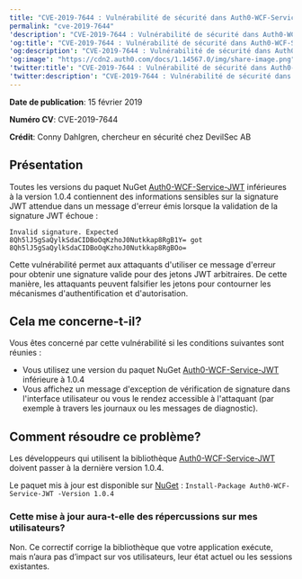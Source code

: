 ```yaml
---
title: "CVE-2019-7644 : Vulnérabilité de sécurité dans Auth0-WCF-Service-JWT"
permalink: "cve-2019-7644"
'description': "CVE-2019-7644 : Vulnérabilité de sécurité dans Auth0-WCF-Service-JWT pour ASP.NET"
'og:title': "CVE-2019-7644 : Vulnérabilité de sécurité dans Auth0-WCF-Service-JWT"
'og:description': "CVE-2019-7644 : Vulnérabilité de sécurité dans Auth0-WCF-Service-JWT pour ASP.NET"
'og:image': "https://cdn2.auth0.com/docs/1.14567.0/img/share-image.png"
'twitter:title': "CVE-2019-7644 : Vulnérabilité de sécurité dans Auth0-WCF-Service-JWT"
'twitter:description': "CVE-2019-7644 : Vulnérabilité de sécurité dans Auth0-WCF-Service-JWT pour ASP.NET"
---
```


**Date de publication**: 15 février 2019

**Numéro CV**: CVE-2019-7644

**Crédit**: Conny Dahlgren, chercheur en sécurité chez DevilSec AB

## Présentation

Toutes les versions du paquet NuGet [Auth0-WCF-Service-JWT](https://www.nuget.org/packages/Auth0-WCF-Service-JWT/) inférieures à la version 1.0.4 contiennent des informations sensibles sur la signature <Tooltip href="/docs/fr-ca/glossary?term=json-web-token" tip="Jeton Web JSON (JWT)
Format standard de jeton d’ID (et souvent de jeton d’accès) utilisé pour représenter en toute sécurité des demandes entre deux parties." cta="Voir le glossaire">JWT</Tooltip> attendue dans un message d'erreur émis lorsque la validation de la signature JWT échoue :

`Invalid signature. Expected 8Qh5lJ5gSaQylkSdaCIDBoOqKzhoJ0Nutkkap8RgB1Y= got 8Qh5lJ5gSaQylkSdaCIDBoOqKzhoJ0Nutkkap8RgBOo=`

Cette vulnérabilité permet aux attaquants d'utiliser ce message d'erreur pour obtenir une signature valide pour des jetons JWT arbitraires. De cette manière, les attaquants peuvent falsifier les jetons pour contourner les mécanismes d'authentification et d'autorisation.

## Cela me concerne-t-il?

Vous êtes concerné par cette vulnérabilité si les conditions suivantes sont réunies :

* Vous utilisez une version du paquet NuGet [Auth0-WCF-Service-JWT](https://www.nuget.org/packages/Auth0-WCF-Service-JWT/) inférieure à 1.0.4
* Vous affichez un message d'exception de vérification de signature dans l'interface utilisateur ou vous le rendez accessible à l'attaquant (par exemple à travers les journaux ou les messages de diagnostic).

## Comment résoudre ce problème?

Les développeurs qui utilisent la bibliothèque [Auth0-WCF-Service-JWT](https://www.nuget.org/packages/Auth0-WCF-Service-JWT/) doivent passer à la dernière version 1.0.4.

Le paquet mis à jour est disponible sur [NuGet](https://www.nuget.org) : `Install-Package Auth0-WCF-Service-JWT -Version 1.0.4`

### Cette mise à jour aura-t-elle des répercussions sur mes utilisateurs?

Non. Ce correctif corrige la bibliothèque que votre application exécute, mais n’aura pas d’impact sur vos utilisateurs, leur état actuel ou les sessions existantes.